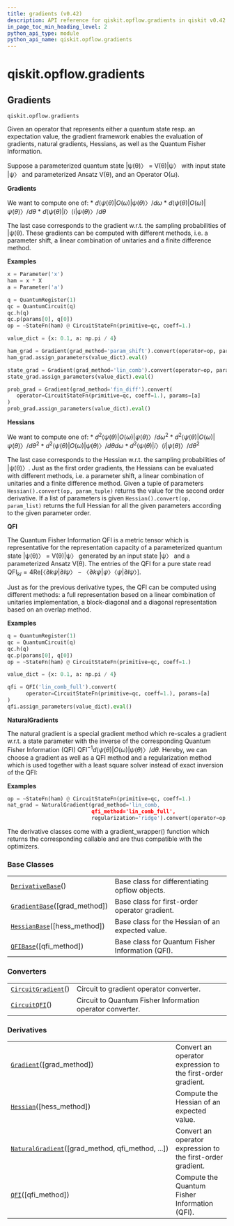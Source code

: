 ```yaml
---
title: gradients (v0.42)
description: API reference for qiskit.opflow.gradients in qiskit v0.42
in_page_toc_min_heading_level: 2
python_api_type: module
python_api_name: qiskit.opflow.gradients
---
```


<span id="module-qiskit.opflow.gradients" />

<span id="qiskit-opflow-gradients" />

# qiskit.opflow\.gradients

<span id="gradients-qiskit-opflow-gradients" />

## Gradients

`qiskit.opflow.gradients`

Given an operator that represents either a quantum state resp. an expectation value, the gradient framework enables the evaluation of gradients, natural gradients, Hessians, as well as the Quantum Fisher Information.

Suppose a parameterized quantum state |ψ(θ)〉 = V(θ)|ψ〉 with input state |ψ〉 and parameterized Ansatz V(θ), and an Operator O(ω).

**Gradients**

We want to compute one of: \* $d⟨ψ(θ)|O(ω)|ψ(θ)〉/ dω$ \* $d⟨ψ(θ)|O(ω)|ψ(θ)〉/ dθ$ \* $d⟨ψ(θ)|i〉⟨i|ψ(θ)〉/ dθ$

The last case corresponds to the gradient w\.r.t. the sampling probabilities of |ψ(θ). These gradients can be computed with different methods, i.e. a parameter shift, a linear combination of unitaries and a finite difference method.

**Examples**

```python
x = Parameter('x')
ham = x * X
a = Parameter('a')

q = QuantumRegister(1)
qc = QuantumCircuit(q)
qc.h(q)
qc.p(params[0], q[0])
op = ~StateFn(ham) @ CircuitStateFn(primitive=qc, coeff=1.)

value_dict = {x: 0.1, a: np.pi / 4}

ham_grad = Gradient(grad_method='param_shift').convert(operator=op, params=[x])
ham_grad.assign_parameters(value_dict).eval()

state_grad = Gradient(grad_method='lin_comb').convert(operator=op, params=[a])
state_grad.assign_parameters(value_dict).eval()

prob_grad = Gradient(grad_method='fin_diff').convert(
   operator=CircuitStateFn(primitive=qc, coeff=1.), params=[a]
)
prob_grad.assign_parameters(value_dict).eval()
```

**Hessians**

We want to compute one of: \* $d^2⟨ψ(θ)|O(ω)|ψ(θ)〉/ dω^2$ \* $d^2⟨ψ(θ)|O(ω)|ψ(θ)〉/ dθ^2$ \* $d^2⟨ψ(θ)|O(ω)|ψ(θ)〉/ dθ dω$ \* $d^2⟨ψ(θ)|i〉⟨i|ψ(θ)〉/ dθ^2$

The last case corresponds to the Hessian w\.r.t. the sampling probabilities of |ψ(θ)〉. Just as the first order gradients, the Hessians can be evaluated with different methods, i.e. a parameter shift, a linear combination of unitaries and a finite difference method. Given a tuple of parameters `Hessian().convert(op, param_tuple)` returns the value for the second order derivative. If a list of parameters is given `Hessian().convert(op, param_list)` returns the full Hessian for all the given parameters according to the given parameter order.

**QFI**

The Quantum Fisher Information QFI is a metric tensor which is representative for the representation capacity of a parameterized quantum state |ψ(θ)〉 = V(θ)|ψ〉 generated by an input state |ψ〉 and a parameterized Ansatz V(θ). The entries of the QFI for a pure state read $\mathrm{QFI}_{kl} = 4 \mathrm{Re}[〈∂kψ|∂lψ〉−〈∂kψ|ψ〉〈ψ|∂lψ〉]$.

Just as for the previous derivative types, the QFI can be computed using different methods: a full representation based on a linear combination of unitaries implementation, a block-diagonal and a diagonal representation based on an overlap method.

**Examples**

```python
q = QuantumRegister(1)
qc = QuantumCircuit(q)
qc.h(q)
qc.p(params[0], q[0])
op = ~StateFn(ham) @ CircuitStateFn(primitive=qc, coeff=1.)

value_dict = {x: 0.1, a: np.pi / 4}

qfi = QFI('lin_comb_full').convert(
      operator=CircuitStateFn(primitive=qc, coeff=1.), params=[a]
)
qfi.assign_parameters(value_dict).eval()
```

**NaturalGradients**

The natural gradient is a special gradient method which re-scales a gradient w\.r.t. a state parameter with the inverse of the corresponding Quantum Fisher Information (QFI) $\mathrm{QFI}^{-1} d⟨ψ(θ)|O(ω)|ψ(θ)〉/ dθ$. Hereby, we can choose a gradient as well as a QFI method and a regularization method which is used together with a least square solver instead of exact inversion of the QFI:

**Examples**

```python
op = ~StateFn(ham) @ CircuitStateFn(primitive=qc, coeff=1.)
nat_grad = NaturalGradient(grad_method='lin_comb,
                           qfi_method='lin_comb_full',
                           regularization='ridge').convert(operator=op, params=params)
```

The derivative classes come with a gradient\_wrapper() function which returns the corresponding callable and are thus compatible with the optimizers.

### Base Classes

|                                                                                                                |                                                  |
| -------------------------------------------------------------------------------------------------------------- | ------------------------------------------------ |
| [`DerivativeBase`](qiskit.opflow.gradients.DerivativeBase "qiskit.opflow.gradients.DerivativeBase")()          | Base class for differentiating opflow objects.   |
| [`GradientBase`](qiskit.opflow.gradients.GradientBase "qiskit.opflow.gradients.GradientBase")(\[grad\_method]) | Base class for first-order operator gradient.    |
| [`HessianBase`](qiskit.opflow.gradients.HessianBase "qiskit.opflow.gradients.HessianBase")(\[hess\_method])    | Base class for the Hessian of an expected value. |
| [`QFIBase`](qiskit.opflow.gradients.QFIBase "qiskit.opflow.gradients.QFIBase")(\[qfi\_method])                 | Base class for Quantum Fisher Information (QFI). |

### Converters

|                                                                                                          |                                                           |
| -------------------------------------------------------------------------------------------------------- | --------------------------------------------------------- |
| [`CircuitGradient`](qiskit.opflow.gradients.CircuitGradient "qiskit.opflow.gradients.CircuitGradient")() | Circuit to gradient operator converter.                   |
| [`CircuitQFI`](qiskit.opflow.gradients.CircuitQFI "qiskit.opflow.gradients.CircuitQFI")()                | Circuit to Quantum Fisher Information operator converter. |

### Derivatives

|                                                                                                                                           |                                                             |
| ----------------------------------------------------------------------------------------------------------------------------------------- | ----------------------------------------------------------- |
| [`Gradient`](qiskit.opflow.gradients.Gradient "qiskit.opflow.gradients.Gradient")(\[grad\_method])                                        | Convert an operator expression to the first-order gradient. |
| [`Hessian`](qiskit.opflow.gradients.Hessian "qiskit.opflow.gradients.Hessian")(\[hess\_method])                                           | Compute the Hessian of an expected value.                   |
| [`NaturalGradient`](qiskit.opflow.gradients.NaturalGradient "qiskit.opflow.gradients.NaturalGradient")(\[grad\_method, qfi\_method, ...]) | Convert an operator expression to the first-order gradient. |
| [`QFI`](qiskit.opflow.gradients.QFI "qiskit.opflow.gradients.QFI")(\[qfi\_method])                                                        | Compute the Quantum Fisher Information (QFI).               |

